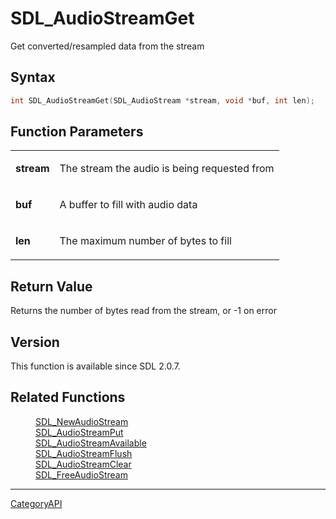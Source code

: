 = SDL_AudioStreamGet =

Get converted/resampled data from the stream 

== Syntax ==

<syntaxhighlight lang='c'>
int SDL_AudioStreamGet(SDL_AudioStream *stream, void *buf, int len);
</syntaxhighlight>

== Function Parameters ==

{|
|'''stream'''
|The stream the audio is being requested from
|-
|'''buf'''
|A buffer to fill with audio data
|-
|'''len'''
|The maximum number of bytes to fill
|}

== Return Value ==

Returns the number of bytes read from the stream, or -1 on error

== Version ==

This function is available since SDL 2.0.7.

== Related Functions ==

:[[SDL_NewAudioStream]]
:[[SDL_AudioStreamPut]]
:[[SDL_AudioStreamAvailable]]
:[[SDL_AudioStreamFlush]]
:[[SDL_AudioStreamClear]]
:[[SDL_FreeAudioStream]]

----
[[CategoryAPI]]


